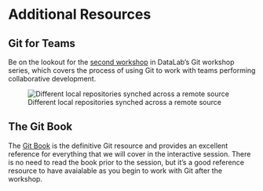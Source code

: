 # Additional Resources

## Git for Teams

Be on the lookout for the [second workshop] in DataLab's Git workshop series, which 
covers the process of using Git to work with teams performing collaborative 
development.

[second workshop]: https://ucdavisdatalab.github.io/workshop_git_for_teams/

![Different local repositories synched across a remote source](`r url17`)

## The Git Book

The [Git Book](https://git-scm.com/book/en/v2) is the definitive Git resource 
and provides an excellent reference for everything that we will cover in the 
interactive session. There is no need to read the book prior to the session, 
but it's a good reference resource to have avaialable as you begin to work 
with Git after the workshop.
